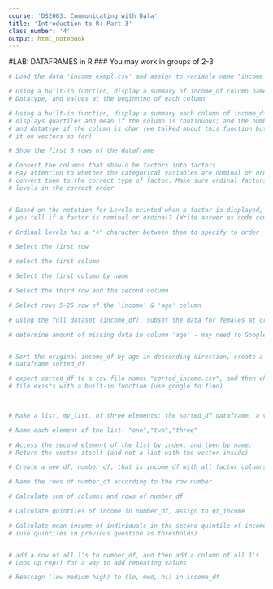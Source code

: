 ```yaml
---
course: 'DS2003: Communicating with Data'
title: 'Introduction to R: Part 3'
class number: '4'
output: html_notebook
---
```


#LAB: DATAFRAMES in R
### You may work in groups of 2-3

```r
# Load the data 'income_exmpl.csv' and assign to variable name "income_df"


```



```r
# Using a built-in function, display a summary of income_df column names, their
# Datatype, and values at the beginning of each column


```

```r
# Using a built-in function, display a summary each column of income_df that 
# displays quartiles and mean if the column is continuous; and the number of rows
# and datatype if the column is char (we talked about this function but only used
# it on vectors so far)


```


```r
# Show the first 6 rows of the dataframe


```


```r
# Convert the columns that should be factors into factors
# Pay attention to whether the categorical variables are nominal or ordinal, and 
# convert them to the correct type of factor. Make sure ordinal factors have 
# levels in the correct order



```

```r
# Based on the notation for Levels printed when a factor is displayed, how do 
# you tell if a factor is nominal or ordinal? (Write answer as code comment)

# Ordinal levels has a "<" character between them to specify to order
```


```r
# Select the first row


```



```r
# select the first column


```


```r
# Select the first column by name


```


```r
# Select the third row and the second column


```


```r
# Select rows 5-25 row of the 'income' & 'age' column


```


```r
# using the full dataset (income_df), subset the data for females at or over age 35 with low or med education 


```



```r
# determine amount of missing data in column 'age' - may need to Google



```

```r
# Sort the original income_df by age in descending direction, create a new 
# dataframe sorted_df


```


```r
# export sorted_df to a csv file names "sorted_income.csv", and then check that 
# file exists with a built-in function (use google to find)

 

```



```r
# Make a list, my_list, of three elements: the sorted_df dataframe, a vector, and a character vector


```


```r
# Name each element of the list: "one","two","three"

```


```r
# Access the second element of the list by index, and then by name.
# Return the vector itself (and not a list with the vector inside)

```

```r
# Create a new df, number_df, that is income_df with all factor columns removed

```


```r
# Name the rows of number_df according to the row number


```


```r
# Calculate sum of columns and rows of number_df


```

```r
# Calculate quintiles of income in number_df, assign to qt_income

```


```r
# Calculate mean income of individuals in the second quintile of income 
# (use quintiles in previous question as thresholds)



```


```r
# add a row of all 1's to number_df, and then add a column of all 1's
# Look up rep() for a way to add repeating values


```


```r
# Reassign (low medium high) to (lo, med, hi) in income_df


  
```
